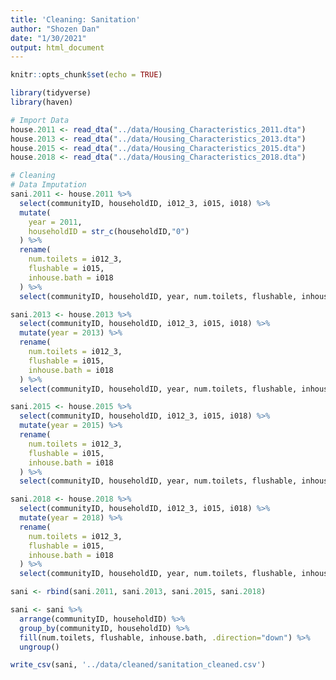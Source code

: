 ```yaml
---
title: 'Cleaning: Sanitation'
author: "Shozen Dan"
date: "1/30/2021"
output: html_document
---
```


```r
knitr::opts_chunk$set(echo = TRUE)
```

```r
library(tidyverse)
library(haven)
```

```r
# Import Data
house.2011 <- read_dta("../data/Housing_Characteristics_2011.dta")
house.2013 <- read_dta("../data/Housing_Characteristics_2013.dta")
house.2015 <- read_dta("../data/Housing_Characteristics_2015.dta")
house.2018 <- read_dta("../data/Housing_Characteristics_2018.dta")
```

```r
# Cleaning
# Data Imputation
sani.2011 <- house.2011 %>% 
  select(communityID, householdID, i012_3, i015, i018) %>%
  mutate(
    year = 2011,
    householdID = str_c(householdID,"0")
  ) %>%
  rename(
    num.toilets = i012_3,
    flushable = i015,
    inhouse.bath = i018
  ) %>% 
  select(communityID, householdID, year, num.toilets, flushable, inhouse.bath)

sani.2013 <- house.2013 %>% 
  select(communityID, householdID, i012_3, i015, i018) %>%
  mutate(year = 2013) %>%
  rename(
    num.toilets = i012_3,
    flushable = i015,
    inhouse.bath = i018
  ) %>% 
  select(communityID, householdID, year, num.toilets, flushable, inhouse.bath)

sani.2015 <- house.2015 %>% 
  select(communityID, householdID, i012_3, i015, i018) %>%
  mutate(year = 2015) %>%
  rename(
    num.toilets = i012_3,
    flushable = i015,
    inhouse.bath = i018
  ) %>% 
  select(communityID, householdID, year, num.toilets, flushable, inhouse.bath)

sani.2018 <- house.2018 %>% 
  select(communityID, householdID, i012_3, i015, i018) %>%
  mutate(year = 2018) %>%
  rename(
    num.toilets = i012_3,
    flushable = i015,
    inhouse.bath = i018
  ) %>% 
  select(communityID, householdID, year, num.toilets, flushable, inhouse.bath)

sani <- rbind(sani.2011, sani.2013, sani.2015, sani.2018)

sani <- sani %>% 
  arrange(communityID, householdID) %>%
  group_by(communityID, householdID) %>%
  fill(num.toilets, flushable, inhouse.bath, .direction="down") %>%
  ungroup()

write_csv(sani, '../data/cleaned/sanitation_cleaned.csv')
```

